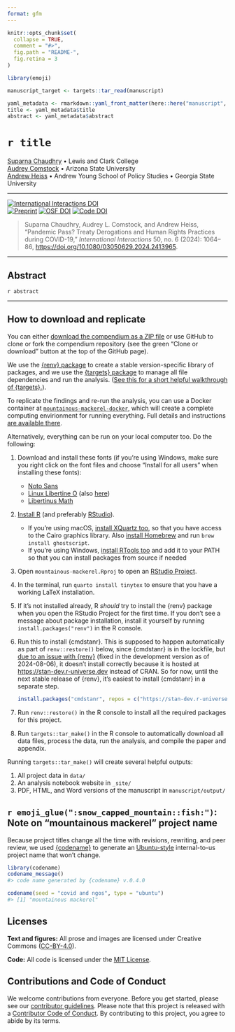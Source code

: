 ```yaml
---
format: gfm
---
```


<!-- README.md is generated from README.qmd. Please edit that file -->

```r
knitr::opts_chunk$set(
  collapse = TRUE,
  comment = "#>",
  fig.path = "README-",
  fig.retina = 3
)

library(emoji)

manuscript_target <- targets::tar_read(manuscript)

yaml_metadata <- rmarkdown::yaml_front_matter(here::here("manuscript", "manuscript.qmd"))
title <- yaml_metadata$title
abstract <- yaml_metadata$abstract
```

# `r title`

[Suparna Chaudhry](https://www.suparnachaudhry.com/) • Lewis and Clark College  
[Audrey Comstock](https://audreylcomstock.weebly.com/) • Arizona State University  
[Andrew Heiss](https://www.andrewheiss.com/) • Andrew Young School of Policy Studies • Georgia State University

---

<!-- badges: start -->
[![International Interactions DOI](https://img.shields.io/badge/International%20Interactions-10.1080%2F03050629.2024.2413965-brightgreen)](https://doi.org/10.1080/03050629.2024.2413965)  
[![Preprint](https://img.shields.io/badge/Preprint-10.31235%2Fosf.io%2Fy8ked-blue)](https://doi.org/10.31235/osf.io/y8ked) [![OSF DOI](https://img.shields.io/badge/OSF%20project-10.17605%2FOSF.IO%2FAQVNK-blue)](https://doi.org/10.17605/OSF.IO/AQVNK) [![Code DOI](https://img.shields.io/badge/Code-10.5281%2Fzenodo.12817616-blue)](https://doi.org/10.5281/zenodo.12817616)
<!-- badges: end -->

> Suparna Chaudhry, Audrey L. Comstock, and Andrew Heiss, “Pandemic Pass? Treaty Derogations and Human Rights Practices during COVID-19,” *International Interactions* 50, no. 6 (2024): 1064–86, <https://doi.org/10.1080/03050629.2024.2413965>.

---

## Abstract

`r abstract`

---

## How to download and replicate

You can either [download the compendium as a ZIP file](/archive/main.zip) or use GitHub to clone or fork the compendium repository (see the green "Clone or download" button at the top of the GitHub page).

We use the [{renv} package](https://rstudio.github.io/renv/articles/renv.html) to create a stable version-specific library of packages, and we use the [{targets} package](https://docs.ropensci.org/targets/) to manage all file dependencies and run the analysis. ([See this for a short helpful walkthrough of {targets}.](https://books.ropensci.org/targets/walkthrough.html)).

To replicate the findings and re-run the analysis, you can use a Docker container at [`mountainous-mackerel-docker`](https://github.com/andrewheiss/mountainous-mackerel-docker), which will create a complete computing envirionment for running everything. Full details and instructions [are available there](https://github.com/andrewheiss/mountainous-mackerel-docker).

Alternatively, everything can be run on your local computer too. Do the following:

1. Download and install these fonts (if you’re using Windows, make sure you right click on the font files and choose “Install for all users” when installing these fonts):
    - [Noto Sans](https://fonts.google.com/specimen/Noto+Sans)
    - [Linux Libertine O](https://www.cufonfonts.com/font/linux-libertine-o) (also [here](https://sourceforge.net/projects/linuxlibertine/))
    - [Libertinus Math](https://github.com/alerque/libertinus)

2. [Install R](https://cloud.r-project.org/) (and preferably [RStudio](https://www.rstudio.com/products/rstudio/download/#download)).
    - If you're using macOS, [install XQuartz too](https://www.xquartz.org/), so that you have access to the Cairo graphics library. Also [install Homebrew](https://brew.sh/) and run `brew install ghostscript`.
    - If you’re using Windows, [install RTools too](https://cran.r-project.org/bin/windows/Rtools/) and add it to your PATH so that you can install packages from source if needed

3. Open `mountainous-mackerel.Rproj` to open an [RStudio Project](https://r4ds.had.co.nz/workflow-projects.html).

4. In the terminal, run `quarto install tinytex` to ensure that you have a working LaTeX installation.

5. If it's not installed already, R *should* try to install the {renv} package when you open the RStudio Project for the first time. If you don't see a message about package installation, install it yourself by running `install.packages("renv")` in the R console.

6. Run this to install {cmdstanr}. This is supposed to happen automatically as part of `renv::restore()` below, since {cmdstanr} is in the lockfile, but [due to an issue with {renv}](https://github.com/rstudio/renv/issues/1961) (fixed in the development version as of 2024-08-06), it doesn't install correctly because it is hosted at <https://stan-dev.r-universe.dev> instead of CRAN. So for now, until the next stable release of {renv}, it's easiest to install {cmdstanr} in a separate step.

   ```r
   install.packages("cmdstanr", repos = c("https://stan-dev.r-universe.dev", "https://packagemanager.posit.co/cran/latest"))
   ```

7. Run `renv::restore()` in the R console to install all the required packages for this project.

8. Run `targets::tar_make()` in the R console to automatically download all data files, process the data, run the analysis, and compile the paper and appendix.

Running `targets::tar_make()` will create several helpful outputs:

1. All project data in `data/`
2. An analysis notebook website in `_site/`
3. PDF, HTML, and Word versions of the manuscript in `manuscript/output/`


## `r emoji_glue(":snow_capped_mountain::fish:")`: Note on "mountainous mackerel" project name

Because project titles change all the time with revisions, rewriting, and peer review, we used [{codename}](http://svmiller.com/codename/) to generate an [Ubuntu-style](https://wiki.ubuntu.com/DevelopmentCodeNames) internal-to-us project name that won't change.

```r
library(codename)
codename_message()
#> code name generated by {codename} v.0.4.0

codename(seed = "covid and ngos", type = "ubuntu")
#> [1] "mountainous mackerel"
```


## Licenses

**Text and figures:** All prose and images are licensed under Creative Commons ([CC-BY-4.0](http://creativecommons.org/licenses/by/4.0/)).

**Code:** All code is licensed under the [MIT License](LICENSE.md).


## Contributions and Code of Conduct

We welcome contributions from everyone. Before you get started, please see our [contributor guidelines](CONTRIBUTING.md). Please note that this project is released with a [Contributor Code of Conduct](https://contributor-covenant.org/version/2/0/CODE_OF_CONDUCT.html). By contributing to this project, you agree to abide by its terms.

